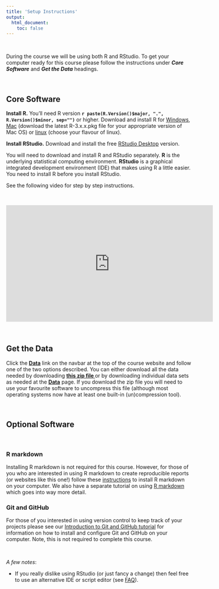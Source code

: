 ```yaml
---
title: 'Setup Instructions'
output: 
  html_document:
    toc: false
---
```


\  

During the course we will be using both R and RStudio. To get your computer ready for this course please follow the instructions under **_Core Software_** and **_Get the Data_** headings.   

\  

## Core Software
**Install R.** You'll need R version **`r paste(R.Version()$major, ".", R.Version()$minor, sep="")`** or higher. Download and install R for [Windows](http://cran.r-project.org/bin/windows/base/){target="_blank"},  [Mac](http://cran.r-project.org/bin/macosx/){target="_blank"} (download the latest R-3.x.x.pkg file for your appropriate version of Mac OS) or [linux](https://cran.r-project.org/bin/linux){target="_blank"} (choose your flavour of linux).

**Install RStudio.** Download and install the free [RStudio Desktop](https://www.rstudio.com/products/rstudio/download/){target="_blank"} version.

You will need to download and install R and RStudio separately. **R** is the underlying statistical computing environment. **RStudio** is a graphical integrated development environment (IDE) that makes using R a little easier. You need to install R before you install RStudio.

See the following video for step by step instructions.

\  

<iframe width="560" height="315" src="https://www.youtube.com/embed/rU_lI4wj_lg" frameborder="0" allow="accelerometer; autoplay; encrypted-media; gyroscope; picture-in-picture" allowfullscreen></iframe>

\  

## Get the Data
Click the **[<i class="fa fa-download"></i> Data](data.html)** link on the navbar at the top of the course website and follow one of the two options described. You can either download all the data needed by downloading **[this zip file <i class="fa fa-file-archive-o" aria-hidden="true"></i>](data/all_data.zip)** or by downloading individual data sets as needed at the **[<i class="fa fa-download"></i> Data](data.html)** page. If you download the zip file you will need to use your favourite software to uncompress this file (although most operating systems now have at least one built-in (un)compression tool). 

\  

## Optional Software

\  

### R markdown
Installing R markdown is not required for this course. However, for those of you who are interested in using R markdown to create reproducible reports (or websites like this one!) follow these [instructions](install_rmarkdown.html){target="_blank"} to install R markdown on your computer. We also have a separate tutorial on using [R markdown](Rmarkdown_intro.html) which goes into way more detail.  

### Git and GitHub
For those of you interested in using version control to keep track of your projects please see our [Introduction to Git and GitHub tutorial](Github_intro.html) for information on how to install and configure Git and GitHub on your computer. Note, this is not required to complete this course.  

\  

*A few notes*:

- If you really dislike using RStudio (or just fancy a change) then feel free to use an alternative IDE or script editor (see [FAQ](index.html)).





